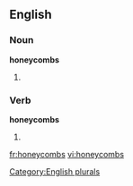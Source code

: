 
==English==

===Noun===
'''honeycombs'''

# {{plural of |[[honeycomb]]}}

===Verb===
'''honeycombs'''

# {{third-person singular of|[[honeycomb]]}}

[[Category:English plurals]]

[[fr:honeycombs]]
[[vi:honeycombs]]